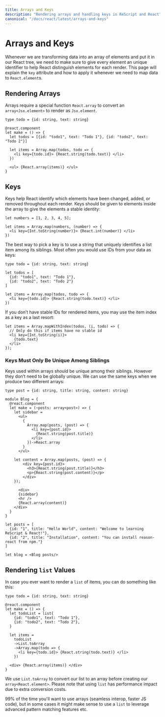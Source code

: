 ```yaml
---
title: Arrays and Keys
description: "Rendering arrays and handling keys in ReScript and React"
canonical: "/docs/react/latest/arrays-and-keys"
---
```


# Arrays and Keys

<Intro>

Whenever we are transforming data into an array of elements and put it in our React tree, we need to make sure to give every element an unique identifier to help React distinguish elements for each render. This page will explain the `key` attribute and how to apply it whenever we need to map data to `React.element`s.

</Intro>

## Rendering Arrays

Arrays require a special function `React.array` to convert an `array<Jsx.element>` to render as `Jsx.element`.

```res
type todo = {id: string, text: string}

@react.component
let make = () => {
  let todos = [{id: "todo1", text: "Todo 1"}, {id: "todo2", text: "Todo 2"}]

  let items = Array.map(todos, todo => {
    <li key={todo.id}> {React.string(todo.text)} </li>
  })

  <ul> {React.array(items)} </ul>
}
```

## Keys

Keys help React identify which elements have been changed, added, or removed throughout each render. Keys should be given to elements inside the array to give the elements a stable identity:

```res
let numbers = [1, 2, 3, 4, 5];

let items = Array.map(numbers, (number) => {
  <li key={Int.toString(number)}> {React.int(number)} </li>
})
```

The best way to pick a key is to use a string that uniquely identifies a list item among its siblings. Most often you would use IDs from your data as keys:

```res
type todo = {id: string, text: string}

let todos = [
  {id: "todo1", text: "Todo 1"},
  {id: "todo2", text: "Todo 2"}
]

let items = Array.map(todos, todo => {
  <li key={todo.id}> {React.string(todo.text)} </li>
})
```

If you don’t have stable IDs for rendered items, you may use the item index as a key as a last resort:

```res {1..3}
let items = Array.mapWithIndex(todos, (i, todo) => {
  // Only do this if items have no stable id
  <li key={Int.toString(i)}>
    {todo.text}
  </li>
});
```

### Keys Must Only Be Unique Among Siblings

Keys used within arrays should be unique among their siblings. However they don’t need to be globally unique. We can use the same keys when we produce two different arrays:

```res {6,10,17,18,25,27}
type post = {id: string, title: string, content: string}

module Blog = {
  @react.component
  let make = (~posts: array<post>) => {
    let sidebar =
      <ul>
        {
          Array.map(posts, (post) => {
            <li key={post.id}>
              {React.string(post.title)}
            </li>
          })->React.array
        }
      </ul>

    let content = Array.map(posts, (post) => {
        <div key={post.id}>
          <h3>{React.string(post.title)}</h3>
          <p>{React.string(post.content)}</p>
        </div>
    });
      
      <div>
      {sidebar}
      <hr />
      {React.array(content)}
    </div>
  }
}

let posts = [
  {id: "1", title: "Hello World", content: "Welcome to learning ReScript & React!"},
  {id: "2", title: "Installation", content: "You can install reason-react from npm."}
]

let blog = <Blog posts/>
```


## Rendering `list` Values

In case you ever want to render a `list` of items, you can do something like this:

```res
type todo = {id: string, text: string}

@react.component
let make = () => {
  let todoList = list{
    {id: "todo1", text: "Todo 1"},
    {id: "todo2", text: "Todo 2"},
  }

  let items =
    todoList
    ->List.toArray
    ->Array.map(todo => {
      <li key={todo.id}> {React.string(todo.text)} </li>
    })

  <div> {React.array(items)} </div>
}

```

We use `List.toArray` to convert our list to an array before creating our `array<React.element>`. Please note that using `list` has performance impact due to extra conversion costs.

99% of the time you'll want to use arrays (seamless interop, faster JS code), but in some cases it might make sense to use a `list` to leverage advanced pattern matching features etc.


